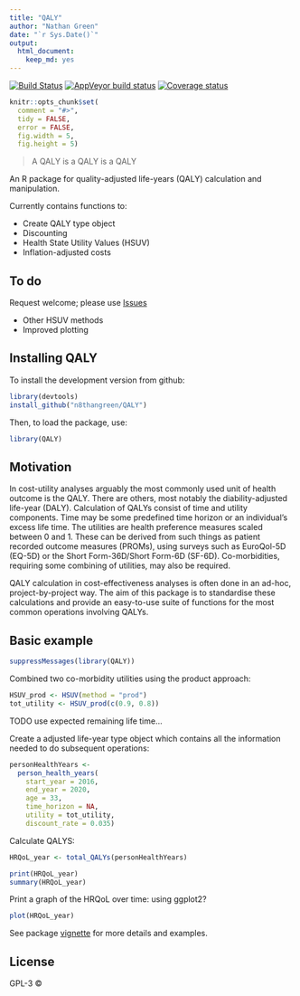 ```yaml
---
title: "QALY"
author: "Nathan Green"
date: "`r Sys.Date()`"
output:
  html_document: 
    keep_md: yes
---
```


[![Build Status](https://travis-ci.org/n8thangreen/QALY.svg?branch=master)](https://travis-ci.org/n8thangreen/QALY)
[![AppVeyor build status](https://ci.appveyor.com/api/projects/status/github/n8thangreen/QALY?branch=master&svg=true)](https://ci.appveyor.com/project/n8thangreen/QALY)
[![Coverage status](https://codecov.io/gh/n8thangreen/QALY/branch/master/graph/badge.svg)](https://codecov.io/github/n8thangreen/QALY?branch=master)



```r
knitr::opts_chunk$set(
  comment = "#>",
  tidy = FALSE,
  error = FALSE,
  fig.width = 5,
  fig.height = 5)
```

> A QALY is a QALY is a QALY

An R package for quality-adjusted life-years (QALY) calculation and manipulation.

Currently contains functions to:

- Create QALY type object
- Discounting
- Health State Utility Values (HSUV)
- Inflation-adjusted costs

## To do
Request welcome; please use [Issues](https://github.com/n8thangreen/QALY/issues)

- Other HSUV methods
- Improved plotting


## Installing QALY

To install the development version from github:
```r
library(devtools)
install_github("n8thangreen/QALY")
```

Then, to load the package, use:
```r
library(QALY)
```


## Motivation
In cost-utility analyses arguably the most commonly used unit of health outcome is the QALY.
There are others, most notably the diability-adjusted life-year (DALY).
Calculation of QALYs consist of time and utility components.
Time may be some predefined time horizon or an individual's excess life time.
The utilities are health preference measures scaled between 0 and 1.
These can be derived from such things as patient recorded outcome measures (PROMs), using surveys such as EuroQol-5D (EQ-5D) or the Short Form-36D/Short Form-6D (SF-6D).
Co-morbidities, requiring some combining of utilities, may also be required.

QALY calculation in cost-effectiveness analyses is often done in an ad-hoc, project-by-project way.
The aim of this package is to standardise these calculations and provide an easy-to-use suite of functions for the most common operations involving QALYs.


## Basic example

```r
suppressMessages(library(QALY))
```

Combined two co-morbidity utilities using the product approach:

```r
HSUV_prod <- HSUV(method = "prod") 
tot_utility <- HSUV_prod(c(0.9, 0.8))
```

TODO use expected remaining life time...

Create a adjusted life-year type object which contains all the information needed to do subsequent operations:

```r
personHealthYears <-
  person_health_years(
    start_year = 2016,
    end_year = 2020,
    age = 33,
    time_horizon = NA,
    utility = tot_utility,
    discount_rate = 0.035)
```

Calculate QALYS:
```r
HRQoL_year <- total_QALYs(personHealthYears)
```

```r
print(HRQoL_year)
summary(HRQoL_year)
```


Print a graph of the HRQoL over time:
using ggplot2?

```r
plot(HRQoL_year)
```

See package [vignette](http://htmlpreview.github.io/?https://github.com/n8thangreen/QALY/blob/master/inst/doc/vignette_main.html) for more details and examples.

## License

GPL-3 © 
